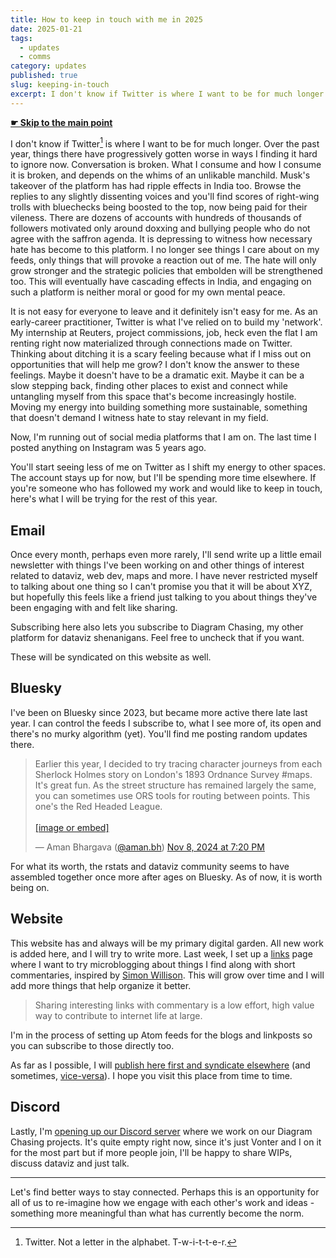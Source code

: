 ```yaml
---
title: How to keep in touch with me in 2025
date: 2025-01-21
tags:
  - updates
  - comms
category: updates
published: true
slug: keeping-in-touch
excerpt: I don't know if Twitter is where I want to be for much longer. If you're someone who has followed my work and would like to keep in touch, here's what I will be trying for the rest of this year.
---
```


<strong><a href="#tldr"> ☛ Skip to the main point</a></strong>

I don't know if Twitter[^1] is where I want to be for much longer. Over the past year, things there have progressively gotten worse in ways I finding it hard to ignore now. Conversation is broken. What I consume and how I consume it is broken, and depends on the whims of an unlikable manchild. Musk's takeover of the platform has had ripple effects in India too. Browse the replies to any slightly dissenting voices and you'll find scores of right-wing trolls with bluechecks being boosted to the top, now being paid for their vileness. There are dozens of accounts with hundreds of thousands of followers motivated only around doxxing and bullying people who do not agree with the saffron agenda. It is depressing to witness how necessary hate has become to this platform. I no longer see things I care about on my feeds, only things that will provoke a reaction out of me. The hate will only grow stronger and the strategic policies that embolden will be strengthened too. This will eventually have cascading effects in India, and engaging on such a platform is neither moral or good for my own mental peace.

It is not easy for everyone to leave and it definitely isn't easy for me. As an early-career practitioner, Twitter is what I've relied on to build my 'network'. My internship at Reuters, project commissions, job, heck even the flat I am renting right now materialized through connections made on Twitter. Thinking about ditching it is a scary feeling because what if I miss out on opportunities that will help me grow? I don't know the answer to these feelings. Maybe it doesn't have to be a dramatic exit. Maybe it can be a slow stepping back, finding other places to exist and connect while untangling myself from this space that's become increasingly hostile. Moving my energy into building something more sustainable, something that doesn't demand I witness hate to stay relevant in my field.

Now, I'm running out of social media platforms that I am on. The last time I posted anything on Instagram was 5 years ago.

<p id='tldr'>
You'll start seeing less of me on Twitter as I shift my energy to other spaces. The account stays up for now, but I'll be spending more time elsewhere. If you're someone who has followed my work and would like to keep in touch, here's what I will be trying for the rest of this year. 
</p>

## Email

Once every month, perhaps even more rarely, I'll send write up a little email newsletter with things I've been working on and other things of interest related to dataviz, web dev, maps and more. I have never restricted myself to talking about one thing so I can't promise you that it will be about XYZ, but hopefully this feels like a friend just talking to you about things they've been engaging with and felt like sharing. 

Subscribing here also lets you subscribe to Diagram Chasing, my other platform for dataviz shenanigans. Feel free to uncheck that if you want.

These will be syndicated on this website as well.
## Bluesky

I've been on Bluesky since 2023, but became more active there late last year. I can control the feeds I subscribe to, what I see more of, its open and there's no murky algorithm (yet). You'll find me posting random updates there.

<blockquote class="bluesky-embed" data-bluesky-uri="at://did:plc:z32vf5hl3vdml7t3xcewztke/app.bsky.feed.post/3lagw76legs2l" data-bluesky-cid="bafyreiaodnrysxuougatvvsr4vapo3ht35v5hz3jyys7sc7thaz5j5hd7a"><p lang="en">Earlier this year, I decided to try tracing character journeys from each Sherlock Holmes story on London&#x27;s 1893 Ordnance Survey #maps. It&#x27;s great fun. As the street structure has remained largely the same, you can sometimes use ORS tools for routing between points. This one&#x27;s the Red Headed League.<br><br><a href="https://bsky.app/profile/did:plc:z32vf5hl3vdml7t3xcewztke/post/3lagw76legs2l?ref_src=embed">[image or embed]</a></p>&mdash; Aman Bhargava (<a href="https://bsky.app/profile/did:plc:z32vf5hl3vdml7t3xcewztke?ref_src=embed">@aman.bh</a>) <a href="https://bsky.app/profile/did:plc:z32vf5hl3vdml7t3xcewztke/post/3lagw76legs2l?ref_src=embed">Nov 8, 2024 at 7:20 PM</a></blockquote>

For what its worth, the rstats and dataviz community seems to have assembled together once more after ages on Bluesky. As of now, it is worth being on. 

## Website

This website has and always will be my primary digital garden. All new work is added here, and I will try to write more. Last week, I set up a [links](/links) page where I want to try microblogging about things I find along with short commentaries, inspired by [Simon Willison](https://simonwillison.net/2024/Dec/22/link-blog/). This will grow over time and I will add more things that help organize it better. 

> Sharing interesting links with commentary is a low effort, high value way to contribute to internet life at large.

I'm in the process of setting up Atom feeds for the blogs and linkposts so you can subscribe to those directly too. 

As far as I possible, I will [publish here first and syndicate elsewhere](https://indieweb.org/POSSE) (and sometimes, [vice-versa](https://indieweb.org/PESOS)). I hope you visit this place from time to time. 

## Discord

Lastly, I'm [opening up our Discord server](https://discord.gg/PddE2FXsZu) where we work on our Diagram Chasing projects. It's quite empty right now, since it's just Vonter and I on it for the most part but if more people join, I'll be happy to share WIPs, discuss dataviz and just talk.  

---

Let's find better ways to stay connected. Perhaps this is an opportunity for all of us to re-imagine how we engage with each other's work and ideas - something more meaningful than what has currently become the norm.



[^1]: Twitter. Not a letter in the alphabet. T-w-i-t-t-e-r. 